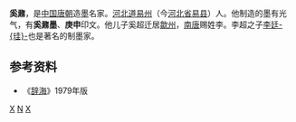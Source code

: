 '''奚鼐'''，是[[中国|中国]][[唐朝|唐朝]]造[[墨|墨]]名家。[[河北道|河北道]][[易州|易州]]（今[[河北省|河北省]][[易县|易县]]）人。他制造的墨有光气，有'''奚鼐墨'''、'''庚申'''印文。他儿子奚超迁居[[歙州|歙州]]，[[南唐|南唐]]赐姓李。李超之子[[李廷珪_(南唐)|李廷-{珪}-]]也是著名的制墨家。
== 参考资料 ==
*《[[辞海|辞海]]》1979年版

[[Category:唐朝人|X]]
[[Category:奚姓|N]]
[[Category:易县人|X]]